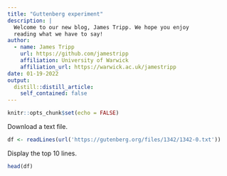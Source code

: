 ```yaml
---
title: "Guttenberg experiment"
description: |
  Welcome to our new blog, James Tripp. We hope you enjoy 
  reading what we have to say!
author:
  - name: James Tripp 
    url: https://github.com/jamestripp
    affiliation: University of Warwick
    affiliation_url: https://warwick.ac.uk/jamestripp
date: 01-19-2022
output:
  distill::distill_article:
    self_contained: false
---
```


```r
knitr::opts_chunk$set(echo = FALSE)

```

Download a text file.


```r
df <- readLines(url('https://gutenberg.org/files/1342/1342-0.txt'))
```

Display the top 10 lines.

```r
head(df)
```